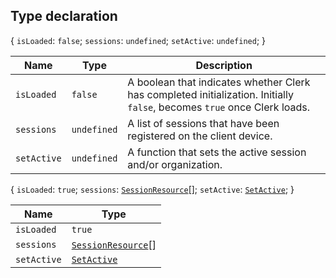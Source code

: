 ## Type declaration

\{ `isLoaded`: `false`; `sessions`: `undefined`; `setActive`: `undefined`; \}

| Name        | Type        | Description                                                                                                              |
| ----------- | ----------- | ------------------------------------------------------------------------------------------------------------------------ |
| `isLoaded`  | `false`     | A boolean that indicates whether Clerk has completed initialization. Initially `false`, becomes `true` once Clerk loads. |
| `sessions`  | `undefined` | A list of sessions that have been registered on the client device.                                                       |
| `setActive` | `undefined` | A function that sets the active session and/or organization.                                                             |

\{ `isLoaded`: `true`; `sessions`: [`SessionResource`](/docs/references/javascript/session)[]; `setActive`: [`SetActive`](set-active.mdx); \}

| Name        | Type                                                       |
| ----------- | ---------------------------------------------------------- |
| `isLoaded`  | `true`                                                     |
| `sessions`  | [`SessionResource`](/docs/references/javascript/session)[] |
| `setActive` | [`SetActive`](set-active.mdx)                              |

